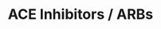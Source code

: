 ---
title: ACE Inhibitors / ARBs
aka:
  - renin–angiotensin system blockers
  - RAS inhibitors
family_members:
  - Enalapril (ACE inhibitor)
  - Lisinopril (ACE inhibitor)
  - Ramipril (ACE inhibitor)
  - Captopril (ACE inhibitor)
  - Losartan (ARB)
  - Valsartan (ARB)
  - Irbesartan (ARB)
  - Candesartan (ARB)
duration_chart_title: Oral Duration of Lisinopril
image_location: /src/assets/Images/ACE inhibitors - ARBs_/ACE inhibitors _  ARBs (structural formula).png
duration_chart:
  total: 12–24h
  onset: 90m
  coming_up: 3h
  plateau: 9h
  coming_down: 5h
positive_effects: reduced blood pressure, improved cardiovascular function, renal protection, relaxation
negative_effects: dry cough (ACE inhibitors), dizziness, fatigue, hyperkalemia, hypotension, mood changes
neutral_effects: reduced physical arousal, altered thirst or salt cravings
dosage_table:
  title: Oral Dosage of Lisinopril
  threshold: 2.5 mg
  light: 5–10 mg
  common: 10–20 mg
  strong: 20–40 mg
  heavy: 40+ mg
--- 